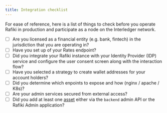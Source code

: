 ```yaml
---
title: Integration checklist
---
```


For ease of reference, here is a list of things to check before you operate Rafiki in production and participate as a node on the Interledger network.

- [ ] Are you licensed as a financial entity (e.g. bank, fintech) in the jurisdiction that you are operating in?
- [ ] Have you set up of your Rates endpoint?
- [ ] Did you integrate your Rafiki instance with your Identity Provider (IDP) service and configure the user consent screen along with the interaction flow?
- [ ] Have you selected a strategy to create wallet addresses for your account holders?
- [ ] Did you determine which enpoints to expose and how (nginx / apache / K8s)?
- [ ] Are your admin services secured from external access?
- [ ] Did you add at least one [asset](/integration/peering#add-asset) either via the `backend` admin API or the Rafiki Admin application?
